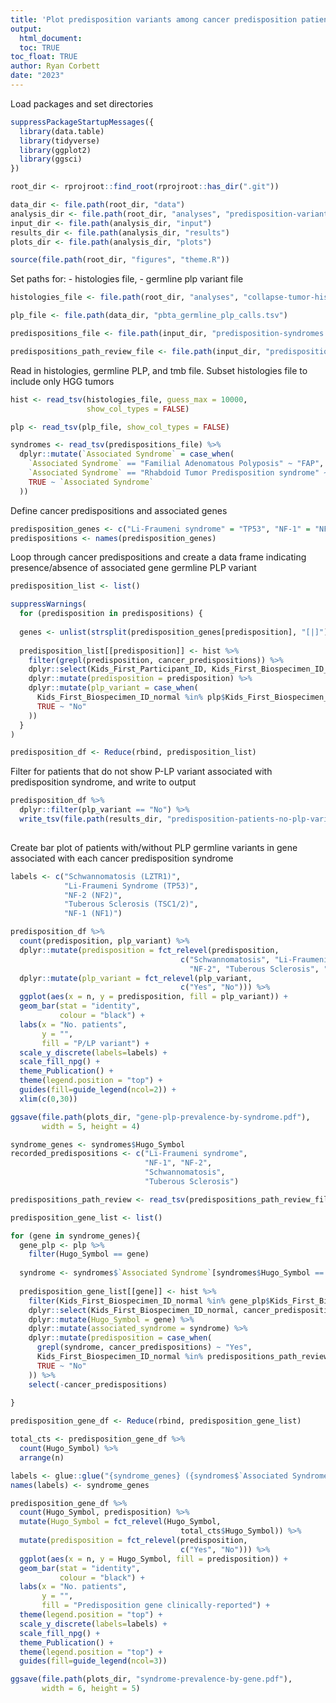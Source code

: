 ```yaml
---
title: 'Plot predisposition variants among cancer predisposition patients'
output: 
  html_document:
  toc: TRUE
toc_float: TRUE
author: Ryan Corbett
date: "2023"
---
```


Load packages and set directories

```r
suppressPackageStartupMessages({
  library(data.table)
  library(tidyverse)
  library(ggplot2)
  library(ggsci)
})

root_dir <- rprojroot::find_root(rprojroot::has_dir(".git"))

data_dir <- file.path(root_dir, "data")
analysis_dir <- file.path(root_dir, "analyses", "predisposition-variants")
input_dir <- file.path(analysis_dir, "input")
results_dir <- file.path(analysis_dir, "results") 
plots_dir <- file.path(analysis_dir, "plots")

source(file.path(root_dir, "figures", "theme.R"))
```

Set paths for: 
- histologies file, 
- germline plp variant file

```r
histologies_file <- file.path(root_dir, "analyses", "collapse-tumor-histologies", "results","germline-primary-plus-tumor-histologies-plot-groups-clin-meta.tsv")

plp_file <- file.path(data_dir, "pbta_germline_plp_calls.tsv")

predispositions_file <- file.path(input_dir, "predisposition-syndromes.tsv")

predispositions_path_review_file <- file.path(input_dir, "predispositions-path-review.tsv")
```

Read in histologies, germline PLP, and tmb file. Subset histologies file to include only HGG tumors

```r
hist <- read_tsv(histologies_file, guess_max = 10000, 
                 show_col_types = FALSE) 

plp <- read_tsv(plp_file, show_col_types = FALSE)

syndromes <- read_tsv(predispositions_file) %>%
  dplyr::mutate(`Associated Syndrome` = case_when(
    `Associated Syndrome` == "Familial Adenomatous Polyposis" ~ "FAP",
    `Associated Syndrome` == "Rhabdoid Tumor Predisposition syndrome" ~ "RTPS",
    TRUE ~ `Associated Syndrome`
  ))
```

Define cancer predispositions and associated genes

```r
predisposition_genes <- c("Li-Fraumeni syndrome" = "TP53", "NF-1" = "NF1", "NF-2" = "NF2", "Schwannomatosis" = "LZTR1", "Tuberous Sclerosis" = "TSC1|TSC2")
predispositions <- names(predisposition_genes)
```

Loop through cancer predispositions and create a data frame indicating presence/absence of associated gene germline PLP variant

```r
predisposition_list <- list()

suppressWarnings(
  for (predisposition in predispositions) {
    
  genes <- unlist(strsplit(predisposition_genes[predisposition], "[|]"))
  
  predisposition_list[[predisposition]] <- hist %>%
    filter(grepl(predisposition, cancer_predispositions)) %>%
    dplyr::select(Kids_First_Participant_ID, Kids_First_Biospecimen_ID_normal, sample_id_normal, sample_id_tumor, plot_group, molecular_subtype) %>%
    dplyr::mutate(predisposition = predisposition) %>%
    dplyr::mutate(plp_variant = case_when(
      Kids_First_Biospecimen_ID_normal %in% plp$Kids_First_Biospecimen_ID[plp$Hugo_Symbol %in% genes] ~ "Yes",
      TRUE ~ "No"
    ))
  }
)

predisposition_df <- Reduce(rbind, predisposition_list)
```

Filter for patients that do not show P-LP variant associated with predisposition syndrome, and write to output
```r
predisposition_df %>%
  dplyr::filter(plp_variant == "No") %>%
  write_tsv(file.path(results_dir, "predisposition-patients-no-plp-variants.tsv"))
  
```

Create bar plot of patients with/without PLP germline variants in gene associated with each cancer predisposition syndrome

```r
labels <- c("Schwannomatosis (LZTR1)",
            "Li-Fraumeni Syndrome (TP53)",
            "NF-2 (NF2)",
            "Tuberous Sclerosis (TSC1/2)",
            "NF-1 (NF1)")

predisposition_df %>%
  count(predisposition, plp_variant) %>%
  dplyr::mutate(predisposition = fct_relevel(predisposition,
                                      c("Schwannomatosis", "Li-Fraumeni syndrome", 
                                        "NF-2", "Tuberous Sclerosis", "NF-1"))) %>%
  dplyr::mutate(plp_variant = fct_relevel(plp_variant,
                                      c("Yes", "No"))) %>%
  ggplot(aes(x = n, y = predisposition, fill = plp_variant)) + 
  geom_bar(stat = "identity", 
           colour = "black") +
  labs(x = "No. patients",
       y = "",
       fill = "P/LP variant") +
  scale_y_discrete(labels=labels) +
  scale_fill_npg() +
  theme_Publication() +
  theme(legend.position = "top") +
  guides(fill=guide_legend(ncol=2)) +
  xlim(c(0,30))

ggsave(file.path(plots_dir, "gene-plp-prevalence-by-syndrome.pdf"),
       width = 5, height = 4)
```

```r
syndrome_genes <- syndromes$Hugo_Symbol
recorded_predispositions <- c("Li-Fraumeni syndrome", 
                              "NF-1", "NF-2", 
                              "Schwannomatosis", 
                              "Tuberous Sclerosis")

predispositions_path_review <- read_tsv(predispositions_path_review_file)

predisposition_gene_list <- list()

for (gene in syndrome_genes){
  gene_plp <- plp %>%
    filter(Hugo_Symbol == gene)
  
  syndrome <- syndromes$`Associated Syndrome`[syndromes$Hugo_Symbol == gene]
  
  predisposition_gene_list[[gene]] <- hist %>%
    filter(Kids_First_Biospecimen_ID_normal %in% gene_plp$Kids_First_Biospecimen_ID) %>%
    dplyr::select(Kids_First_Biospecimen_ID_normal, cancer_predispositions) %>%
    dplyr::mutate(Hugo_Symbol = gene) %>%
    dplyr::mutate(associated_syndrome = syndrome) %>%
    dplyr::mutate(predisposition = case_when(
      grepl(syndrome, cancer_predispositions) ~ "Yes",
      Kids_First_Biospecimen_ID_normal %in% predispositions_path_review$Kids_First_Biospecimen_ID_normal ~ "Yes",
      TRUE ~ "No"
    )) %>%
    select(-cancer_predispositions)
  
}

predisposition_gene_df <- Reduce(rbind, predisposition_gene_list)
```


```r

total_cts <- predisposition_gene_df %>%
  count(Hugo_Symbol) %>%
  arrange(n)

labels <- glue::glue("{syndrome_genes} ({syndromes$`Associated Syndrome`})")
names(labels) <- syndrome_genes

predisposition_gene_df %>%
  count(Hugo_Symbol, predisposition) %>%
  mutate(Hugo_Symbol = fct_relevel(Hugo_Symbol,
                                      total_cts$Hugo_Symbol)) %>%
  mutate(predisposition = fct_relevel(predisposition,
                                      c("Yes", "No"))) %>%
  ggplot(aes(x = n, y = Hugo_Symbol, fill = predisposition)) + 
  geom_bar(stat = "identity", 
           colour = "black") +
  labs(x = "No. patients",
       y = "",
       fill = "Predisposition gene clinically-reported") +
  theme(legend.position = "top") +
  scale_y_discrete(labels=labels) +
  scale_fill_npg() +
  theme_Publication() +
  theme(legend.position = "top") +
  guides(fill=guide_legend(ncol=3))

ggsave(file.path(plots_dir, "syndrome-prevalence-by-gene.pdf"),
       width = 6, height = 5)
```

